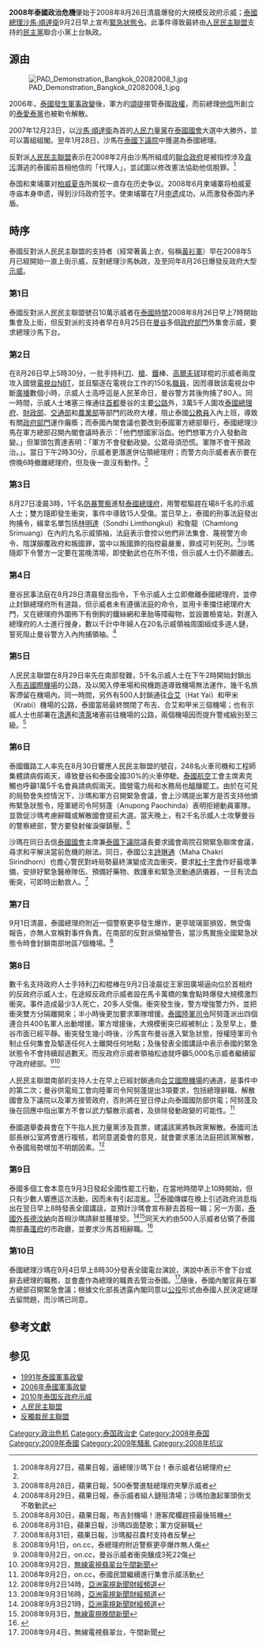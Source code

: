 {{update|time=2014-01-19T13:25:06+00:00}}
{{newsrelease}}
{{noteTA
|1=zh-cn:总理;zh-hk:總理;zh-tw:總理;zh-sg:首相;
}}
'''2008年泰國政治危機'''肇始于2008年8月26日清晨爆發的大規模反政府示威；[[泰国总理列表|泰國總理]][[沙馬·順達衛|沙馬·順達衛]]9月2日早上宣布[[緊急狀態令|緊急狀態令]]。此事件導致最終由[[人民民主聯盟|人民民主聯盟]]支持的[[民主黨_(泰國)|民主黨]]聯合小黨上台執政。

== 源由 ==
[[File:PAD_Demonstration_Bangkok_02082008_1.jpg|thumb]]

2006年，[[2006年泰國軍事政變|泰國發生軍事政變]]後，軍方的[[頌提|頌提]]接管泰國[[政權|政權]]，而前總理[[他信|他信]]所創立的[[泰愛泰黨|泰愛泰黨]]也被勒令解散。

2007年12月23日，以[[沙馬·順達衛|沙馬·順達衛]]為首的[[人民力量黨|人民力量黨]]在[[泰國國會|泰國國會]]大選中大勝外，並可以籌組組閣。翌年1月28日，沙馬在[[泰國下議院|泰國下議院]]中獲選為泰國總理。

反對派[[人民民主聯盟|人民民主聯盟]]表示在2008年2月由沙馬所組成的[[聯合政府|聯合政府]]是被指控涉及[[貪污|貪污]]潛逃的泰國前首相他信的「代理人」，並試圖以修改憲法協助他信脫罪。<ref name="2008年8月27日蘋果日報">2008年8月27日，蘋果日報，逼總理沙瑪下台！泰示威者佔總理府</ref>

泰国和柬埔寨对[[柏威夏寺|柏威夏寺]]所属权一直存在历史争议。2008年6月柬埔寨将柏威夏寺庙本身申遗，得到沙玛政府签字。使柬埔寨在7月[[申遗|申遗]]成功，从而激發泰国内矛盾。

== 時序 ==
泰國反對派人民民主聯盟的支持者（經常著黃上衣，俗稱[[黃衫軍|黃衫軍]]）早在2008年5月已經開始一直上街示威，反對總理沙馬執政，及至同年8月26日爆發反政府大型[[示威|示威]]。

=== 第1日 ===
泰國反對派人民民主聯盟號召10萬示威者在[[泰國時間|泰國時間]]2008年8月26日早上7時開始集會及上街，但反對派的支持者早在8月25日在[[曼谷|曼谷]]多個[[政府部門|政府部門]]外集會示威，要求總理沙馬下台。

=== 第2日 ===
在8月26日早上5時30分，一批手持利[[刀|刀]]、[[槍|槍]]、[[鐵|鐵]]棒、[[高爾夫球|高爾夫球]]球棍的示威者兩度攻入國營[[電視台|電視台]][[NBT|NBT]]，並且驅逐在電視台工作的150名[[職員|職員]]，因而導致該電視台中斷[[廣播|廣播]]數個小時，示威人士高呼這是人民革命日，曼谷警方其後拘捕了80人。同一時間，示威人士堵塞三條通往[[首都|首都]]曼谷的主要[[公路|公路]]外，3萬5千人圍攻[[泰國總理府|泰國總理府]]、[[泰國財政部|財政部]]、[[泰國交通部|交通部]]和[[泰國農業部|農業部]]等部門的政府大樓，阻止泰國[[公務員|公務員]]入內上班，導致有關[[政府部門|政府部門]]運作癱瘓；而泰國內閣會議也要改到泰國軍方總部舉行，泰國總理沙馬在軍方總部召開內閣會議時表示：「他們想國家浴血。他們想軍方介入發動政變。」但軍頭包賈達表明：「軍方不會發動政變。公眾毋須恐慌。軍隊不會干預政治。」。當日下午2時30分，示威者更潛進併佔領總理府；而警方向示威者表示要在傍晚6時撤離總理府，但及後一直沒有動作。<ref name="2008年8月27日蘋果日報" />

=== 第3日 ===
8月27日凌晨3時，1千名[[防暴警察|防暴警察]]進駐[[泰國總理府|泰國總理府]]，用警棍驅趕在場8千名的示威人士；雙方隨即發生衝突，事件中導致15人受傷。當日早上，泰國的刑事法庭發出拘捕令，緝拿名單包括[[林明達_(1947年11月)|林明達]]（Sondhi Limthongkul）和詹龍（Chamlong Srimuang）在內的九名示威領袖，法庭表示會控以他們非法集會、蔑視警方命令、陰謀顛覆政府和叛國罪，當中以叛國罪的指控最嚴重，罪成可判死刑。<ref>2008年8月28日，蘋果日報，500泰警進駐總理府夾擊示威者</ref>沙瑪隨即下令警方一定要在當晚清場，即使動武也在所不惜，但示威人士仍不願離去。

=== 第4日 ===
曼谷民事法庭在8月28日清晨發出指令，下令示威人士立即撤離泰國總理府，並停止封鎖總理府所有道路，但示威者未有遵循法庭的命令，並用卡車擋住總理府大門，又在總理府外圍佈下有倒鉤的鐵絲網和車胎等障礙物，並設置檢查站，對進入總理府的人士進行搜身，數以千計中年婦人在20名示威領袖周圍組成多道人鏈，誓死阻止曼谷警方入內拘捕領袖。<ref>2008年8月29日，蘋果日報，泰示威者組人鏈阻清場；沙瑪怕激起軍頭倒戈不敢動武</ref>

=== 第5日 ===
人民民主聯盟在8月29日率先在南部發難，5千名示威人士在下午2時開始封鎖出入[[布吉國際機場|布吉國際機場]]的公路，及以闖入停車場和飛機跑道導致機場無法運作，幾千名旅客滯留在機場內。同一時間，另外有500人封鎖通往[[合艾|合艾]]（Hat Yai）和甲米（Krabi）機場的公路，泰國當局最終關閉了布吉、合艾和甲米三個機場；也有示威人士也部署在[[清邁|清邁]]和[[清萊|清萊]]堵塞前往機場的公路，兩個機場因而提升警戒級別至三級。<ref>2008年8月30日，蘋果日報，布吉封機場！港客爬欄趕搭最後班機</ref>

=== 第6日 ===
泰國鐵路工人率先在8月30日響應人民民主聯盟的號召，248名火車司機和工程師集體請病假兩天，導致曼谷和泰國全國30%的火車停駛。[[泰國航空|泰國航空]]工會主席素克觸也呼籲1萬5千名會員請病假兩天。國營電力局和水務局也醞釀罷工。由於在可見的局勢會失控情況下，沙瑪和軍方召開緊急會議，會上沙瑪提出軍方是否支持他頒佈緊急狀態令，陸軍總司令阿努蓬（Anupong Paochinda）表明拒絕動員軍隊，並敦促沙瑪考慮辭職或解散國會提前大選。當天晚上，有2千名示威人士攻擊曼谷的警察總部，警方要發射催淚彈鎮壓。<ref>2008年8月31日，蘋果日報，沙瑪四面楚歌；軍方促辭職</ref>

沙瑪在同日去信[[泰國國會|泰國國會]]主席兼[[泰國下議院|泰國下議院]]議長要求國會兩院召開緊急聯席會議，尋求和平解決當前危機的辦法。同日，泰國公主[[詩琳通|詩琳通]]（Maha Chakri  Sirindhorn）也擔心警民對峙局勢最終演變成流血衝突，要求[[紅十字會|紅十字會]]作好最壞準備，安排好緊急醫療隊伍、預備好藥物、救護車和緊急流動通訊儀器，一旦有流血衝突，可即時出動救人。<ref>2008年8月31日，蘋果日報，沙瑪擬召農村支持者反擊</ref>

=== 第7日 ===
9月1日清晨，泰國總理府附近一個警察更亭發生爆炸，更亭玻璃窗損毀，無受傷報告，亦無人宣稱對事件負責。在南部的反對派領袖警告，當沙馬實施全國緊急狀態令時會封鎖南部地區7個機場。<ref>2008年9月1日，on.cc，泰總理府附近警察更亭爆炸無人傷</ref>

=== 第8日 ===
數千名支持政府人士手持利[[刀|刀]]和棍棒在9月2日凌晨從王家田廣場逼向位於首相府的反政府示威人士，在途經反政府示威者設在馬卡萬橋的集會點時爆發大規模激烈衝突。事件造成最少3人死亡，20多人受傷。衝突發生後，警方增強警力外，並把衝突雙方分隔離開來；半小時後更加要求軍隊增援。[[泰國陸軍司令|泰國陸軍司令]]阿努蓬派出四個連合共400名軍人出動增援。軍方增援後，大規模衝突已經被制止；及至早上，曼谷市面已經平靜。衝突發生幾小時後，沙馬宣布曼谷進入緊急狀態，授權陸軍司令制止任何集會及驅逐任何人士離開任何地點；及後發表全國講話中表示泰國的緊急狀態令不會持續超過數天。而反政府示威者領袖松迪就呼籲5,000名示威者繼續留守政府總部。<ref>2008年9月2日，on.cc，曼谷示威者衝突釀成3死22傷
</ref><ref>2008年9月2日，[[無線電視|無線電視]][[翡翠台|翡翠台]][[無綫電視午間新聞|午間新聞]]</ref>

人民民主聯盟南部的支持人士在早上已經封鎖通向[[合艾國際機場|合艾國際機場]]的通道，是事件中的第二次；曼谷供電局工會向陸軍司令阿努蓬提出3項要求，包括總理辭職、解散國會及下議院以及軍方接管政府，否則將在翌日停止向泰國國防部供電；阿努蓬及後在回應中指出軍方不會以武力驅散示威者，及排除發動政變的可能性。<ref>2008年9月2日，on.cc，泰國民盟繼續進行集會示威活動</ref>

泰國選舉委員會在下午指人民力量黨涉及買票，建議該黨將執政黨解散。泰國司法部長辦公室將會進行複核，若同意選委會的意見，就會要求憲法法庭把該黨解散，令泰國局勢增加不明朗因素。<ref>2008年9月2日14時，[[亞洲電視|亞洲電視]][[新聞財經頻道|新聞財經頻道]]</ref>

=== 第9日 ===
泰國多個工會本意在9月3日發起全國性罷工行動，在當地時間早上10時開始，但只有少數人響應這次活動，因而未有引起混亂。<ref>2008年9月3日16時，[[亞洲電視|亞洲電視]][[新聞財經頻道|新聞財經頻道]]</ref>泰國傳媒在晚上引述政府消息指出在翌日早上8時發表全國講話，並預計沙瑪會宣布辭去首相一職；另一方面，[[泰國外長|泰國外長]][[德汶納|德汶納]]向首相沙瑪請辭並獲接受。<ref>2008年9月3日21時，[[亞洲電視|亞洲電視]][[新聞財經頻道|新聞財經頻道]]</ref><ref>2008年9月3日，[[無線電視|無線電視]][[晚間新聞|晚間新聞]]</ref>同天大約由500人示威者佔領了泰國南部[[春蓬府|春蓬府]]的市政廳，並要求沙馬首相辭職。<ref>{{Cite web |url=http://news.ifeng.com/world/other/200809/0904_1396_763321.shtml |title=泰国外长疲于解释政局辞职_资讯_凤凰网<!-- 机器人生成的标题 --> |accessdate=2008-09-03 |archive-date=2018-09-27 |archive-url=https://web.archive.org/web/20180927010246/http://news.ifeng.com/world/other/200809/0904_1396_763321.shtml |dead-url=no }}</ref>

=== 第10日 ===
泰國總理沙瑪在9月4日早上8時30分發表全國電台演說，演說中表示不會下台或辭去總理的職務，並會盡作為總理的職責去管治泰國。<ref>2008年9月4日，無線電視翡翠台，午間新聞</ref>隨後，泰國內閣官員在軍方總部召開緊急會議；根據文化部長透露內閣同意以[[公投|公投]]形式由泰國人民決定總理去留問題，而沙瑪已同意。

== 參考文獻 ==
{{Reflist|2}}

== 参见 ==
{{Portal box|泰國|政治}}
* [[1991年泰國軍事政變|1991年泰國軍事政變]]
* [[2006年泰國軍事政變|2006年泰國軍事政變]]
* [[2010年泰国反政府示威|2010年泰国反政府示威]]
* [[人民民主聯盟|人民民主聯盟]]
* [[反獨裁民主聯盟|反獨裁民主聯盟]]

[[Category:政治危机|Category:政治危机]]
[[Category:泰国政治史|Category:泰国政治史]]
[[Category:2008年泰国|Category:2008年泰国]]
[[Category:2009年泰國|Category:2009年泰國]]
[[Category:2009年騷亂|Category:2009年騷亂]]
[[Category:2008年抗议|Category:2008年抗议]]